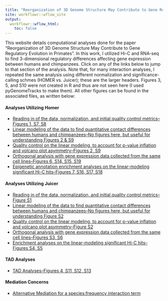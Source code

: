 ```yaml
---
title: "Reorganization of 3D Genome Structure May Contribute to Gene Regulatory Evolution in Primates"
site: workflowr::wflow_site
output:
  workflowr::wflow_html:
    toc: false
---
```


This website details computational analyses done for the paper "Reorganization of 3D Genome Structure May Contribute to Gene Regulatory Evolution in Primates". In this work, I utilized Hi-C and RNA-seq to find 3-dimensional regulatory differences affecting gene expression between humans and chimpanzees. Click on any of the links below to jump to that section of the analysis. Note that, for many interaction analyses, I repeated the same analysis using different normalization and significance-calling schmes (HOMER vs. Juicer); these are the larger headers. Figures 3, 5, and S10 were not created in R and thus are not seen here (I used pyGenomeTracks to make them). All other figures can be found in the associated files, as written below:

#### Analyses Utilizing Homer
*  [Reading in of the data, normalization, and initial quality control metrics--Figures 1, S7, S8](initial_QC.html)
*  [Linear modeling of the data to find quantitative contact differences between humans and chimpanzees--No figures here, but useful for understanding Figures 2 & S9](linear_modeling.html)
*  [Quality control on the linear modeling, to account for p-value inflation and volcano plot asymmetry--Figures 2, S9](linear_modeling_QC.html)
*  [Orthogonal analysis with gene expression data collected from the same cell lines--Figures 6, S14, S15, S19](gene_expression.html)
*  [Epigenetic annotation enrichment analyses on the linear-modeling significant Hi-C hits--Figures 7, S16, S17, S18](enrichment.html)

#### Analyses Utilizing Juicer
*  [Reading in of the data, normalization, and initial quality control metrics--Figure S1](juicer_initial_QC.html)
*  [Linear modeling of the data to find quantitative contact differences between humans and chimpanzees--No figures here, but useful for understanding Figure S2](juicer_linear_modeling.html)
*  [Quality control on the linear modeling, to account for p-value inflation and volcano plot asymmetry--Figure S2](juicer_linear_modeling_QC.html)
*  [Orthogonal analysis with gene expression data collected from the same cell lines--Figures S3, S6](juicer_gene_expression.html)
*  [Enrichment analyses on the linear-modeling significant Hi-C hits--Figures S4, S5](juicer_enrichment.html)

#### TAD Analyses
*  [TAD Analyses--Figures 4, S11, S12, S13](TADs.html)

#### Mediation Concerns
*  [Alternative Mediation for a species:frequency interaction term](alt_mediation.html)